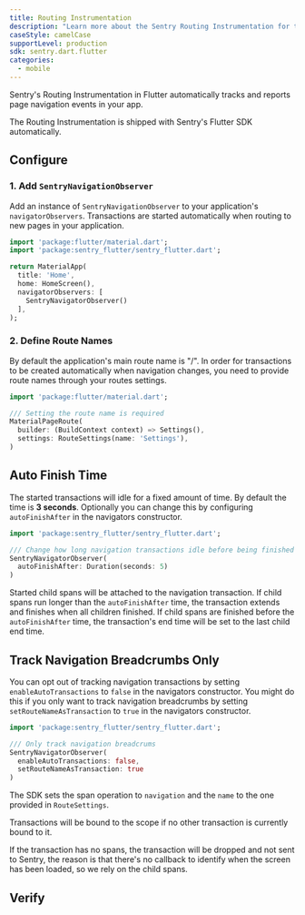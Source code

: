 ```yaml
---
title: Routing Instrumentation
description: "Learn more about the Sentry Routing Instrumentation for the Flutter SDK."
caseStyle: camelCase
supportLevel: production
sdk: sentry.dart.flutter
categories:
  - mobile
---
```


Sentry's Routing Instrumentation in Flutter automatically tracks and reports page navigation events in your app.

<Note>

The Routing Instrumentation is shipped with Sentry's Flutter SDK automatically.

</Note>

## Configure

### 1. Add `SentryNavigationObserver`

Add an instance of `SentryNavigationObserver` to your application's `navigatorObservers`.
Transactions are started automatically when routing to new pages in your application.

```dart
import 'package:flutter/material.dart';
import 'package:sentry_flutter/sentry_flutter.dart';

return MaterialApp(
  title: 'Home',
  home: HomeScreen(),
  navigatorObservers: [
    SentryNavigatorObserver()
  ],
);
```

### 2. Define Route Names

By default the application's main route name is "/".
In order for transactions to be created automatically when navigation changes, you need to provide route names through your routes settings.

```dart
import 'package:flutter/material.dart';

/// Setting the route name is required
MaterialPageRoute(
  builder: (BuildContext context) => Settings(),
  settings: RouteSettings(name: 'Settings'),
)
```

## Auto Finish Time

The started transactions will idle for a fixed amount of time.
By default the time is **3 seconds**.
Optionally you can change this by configuring `autoFinishAfter` in the navigators constructor.

```dart
import 'package:sentry_flutter/sentry_flutter.dart';

/// Change how long navigation transactions idle before being finished
SentryNavigatorObserver(
  autoFinishAfter: Duration(seconds: 5)
)
```

Started child spans will be attached to the navigation transaction.
If child spans run longer than the `autoFinishAfter` time, the transaction extends and finishes when all children finished.
If child spans are finished before the `autoFinishAfter` time, the transaction's end time will be set to the last child end time.

## Track Navigation Breadcrumbs Only

You can opt out of tracking navigation transactions by setting `enableAutoTransactions` to `false` in the navigators constructor.
You might do this if you only want to track navigation breadcrumbs by setting `setRouteNameAsTransaction` to `true` in the navigators constructor.

```dart
import 'package:sentry_flutter/sentry_flutter.dart';

/// Only track navigation breadcrums
SentryNavigatorObserver(
  enableAutoTransactions: false,
  setRouteNameAsTransaction: true
)
```

<Note>
  
The SDK sets the span operation to `navigation` and the `name` to the one provided in `RouteSettings`.

Transactions will be bound to the scope if no other transaction is currently bound to it.

If the transaction has no spans, the transaction will be dropped and not sent to Sentry, the reason is that there's no callback to identify when the screen has been loaded, so we rely on the child spans.

</Note>

## Verify
